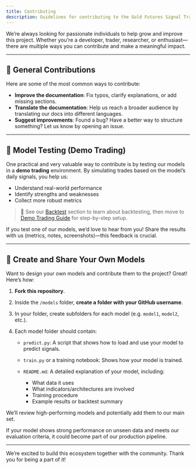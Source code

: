 ```yaml
---
title: Contributing
description: Guidelines for contributing to the Gold Futures Signal Trading Generator project
---
```


We’re always looking for passionate individuals to help grow and improve this project. Whether you're a developer, trader, researcher, or enthusiast—there are multiple ways you can contribute and make a meaningful impact.

---

## 📘 General Contributions

Here are some of the most common ways to contribute:

* **Improve the documentation**: Fix typos, clarify explanations, or add missing sections.
* **Translate the documentation**: Help us reach a broader audience by translating our docs into different languages.
* **Suggest improvements**: Found a bug? Have a better way to structure something? Let us know by opening an issue.

---

## 🧪 Model Testing (Demo Trading)

One practical and very valuable way to contribute is by testing our models in a **demo trading** environment. By simulating trades based on the model’s daily signals, you help us:

* Understand real-world performance
* Identify strengths and weaknesses
* Collect more robust metrics

> 📌 See our [Backtest](../core-concepts/backtest.md) section to learn about backtesting, then move to [Demo Trading Guide](../configuration/contribution.md) for step-by-step setup.

If you test one of our models, we’d love to hear from you! Share the results with us (metrics, notes, screenshots)—this feedback is crucial.

---

## 🚀 Create and Share Your Own Models

Want to design your own models and contribute them to the project? Great! Here’s how:

1. **Fork this repository**.
2. Inside the `/models` folder, **create a folder with your GitHub username**.
3. In your folder, create subfolders for each model (e.g. `model1`, `model2`, etc.).
4. Each model folder should contain:

   * `predict.py`: A script that shows how to load and use your model to predict signals.
   * `train.py` or a training notebook: Shows how your model is trained.
   * `README.md`: A detailed explanation of your model, including:

     * What data it uses
     * What indicators/architectures are involved
     * Training procedure
     * Example results or backtest summary

We’ll review high-performing models and potentially add them to our main set.

If your model shows strong performance on unseen data and meets our evaluation criteria, it could become part of our production pipeline.

---

We’re excited to build this ecosystem together with the community. Thank you for being a part of it!
